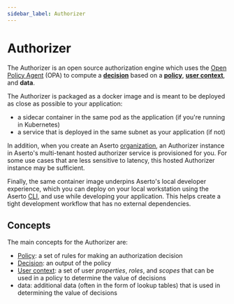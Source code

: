 ```yaml
---
sidebar_label: Authorizer
---
```


# Authorizer

The Authorizer is an open source authorization engine which uses the
[Open Policy Agent](https://www.openpolicyagent.org) (OPA) to
compute a [**decision**](/docs/overview/policy#decision) based on a [**policy**](/docs/overview/policy),
[**user context**](/docs/overview/policy#user-context), and **data**.

The Authorizer is packaged as a docker image and is meant to be deployed as close as possible
to your application:
* a sidecar container in the same pod as the application (if you're running in Kubernetes)
* a service that is deployed in the same subnet as your application (if not)

In addition, when you create an Aserto [organization](/docs/overview/organization), an Authorizer instance
in Aserto's multi-tenant hosted authorizer service is provisioned for you. For some use cases that are
less sensitive to latency, this hosted Authorizer instance may be sufficient.

Finally, the same container image underpins Aserto's local developer experience, which you can
deploy on your local workstation using the Aserto [CLI](/docs/command-line-interface/introduction), and
use while developing your application. This helps create a tight development workflow that has no
external dependencies.

## Concepts

The main concepts for the Authorizer are:
* [Policy](/docs/overview/policy): a set of rules for making an authorization decision
* [Decision](/docs/overview/policy#decision): an output of the policy
* [User context](/docs/overview/policy#user-context): a set of user *properties*, *roles*, and *scopes* that can be used in a policy to determine the value of decisions
* data: additional data (often in the form of lookup tables) that is used in determining the value of decisions

